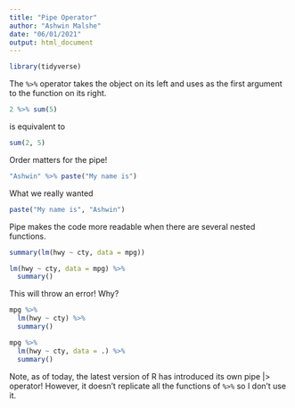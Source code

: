 ```yaml
---
title: "Pipe Operator"
author: "Ashwin Malshe"
date: "06/01/2021"
output: html_document
---
```


```r
library(tidyverse)
```

The `%>%` operator takes the object on its left and uses as the first argument to the function on its right.

```r

2 %>% sum(5)
```

is equivalent to

```r
sum(2, 5)

```

Order matters for the pipe!

```r
"Ashwin" %>% paste("My name is")
```

What we really wanted

```r
paste("My name is", "Ashwin")
```

Pipe  makes the code more readable when there are several nested functions.

```r
summary(lm(hwy ~ cty, data = mpg))
```

```r
lm(hwy ~ cty, data = mpg) %>% 
  summary()
```

This will throw an error! Why?

```r
mpg %>% 
  lm(hwy ~ cty) %>% 
  summary()
```

```r
mpg %>% 
  lm(hwy ~ cty, data = .) %>% 
  summary()
```


Note, as of today, the latest version of R has introduced its own pipe |> operator! However, it doesn't replicate all the functions of `%>%` so I don't use it.
